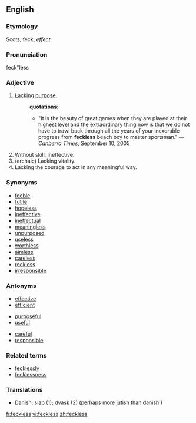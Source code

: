 ==English==

===Etymology===

Scots, feck, ''effect''

===Pronunciation===
feck"less

===Adjective===
{{en-adj}}  {{UK}}

# [[lack|Lack]]ing [[purpose]].
#:'''quotations''':
#:*"It is the beauty of great games when they are played at their highest level and the extraordinary thing now is that we do not have to trawl back through all the years of your inexorable progress from '''feckless''' beach boy to master sportsman." &mdash; ''Canberra Times'', September 10, 2005
# Without skill, ineffective.
# (archaic) Lacking vitality.
# Lacking the courage to act in any meaningful way.

===Synonyms===
* [[feeble]]
* [[futile]]
* [[hopeless]]
* [[ineffective]]
* [[ineffectual]]
* [[meaningless]]
* [[unpurposed]]
* [[useless]]
* [[worthless]]
* [[aimless]]
* [[careless]]
* [[reckless]]
* [[irresponsible]]

===Antonyms===
{{top3}}
* [[effective]]
* [[efficient]]
{{mid3}}
* [[purposeful]]
* [[useful]]
{{mid3}}
* [[careful]]
* [[responsible]]
{{bottom}}

===Related terms===
* [[fecklessly]]
* [[fecklessness]]

===Translations===
{{rfc-level|Translations at L3+ (AutoFormat would have corrected level of Synonyms)}}
*Danish: [[slap]] (1); [[dvask]] (2) (perhaps more jutish than danish!)

[[fi:feckless]]
[[vi:feckless]]
[[zh:feckless]]